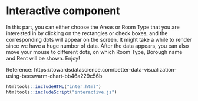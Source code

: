 # Interactive component

In this part, you can either choose the Areas or Room Type that you are interested in by clicking on the rectangles or check boxes, and the corresponding dots will appear on the screen. It might take a while to render since we have a huge number of data. After the data appears, you can also move your mouse to different dots, on which Room Type, Borough name and Rent will be shown. Enjoy!

Reference: https://towardsdatascience.com/better-data-visualization-using-beeswarm-chart-bb46a229c56b

```r
htmltools::includeHTML("inter.html")
htmltools::includeScript("interactive.js")
```
